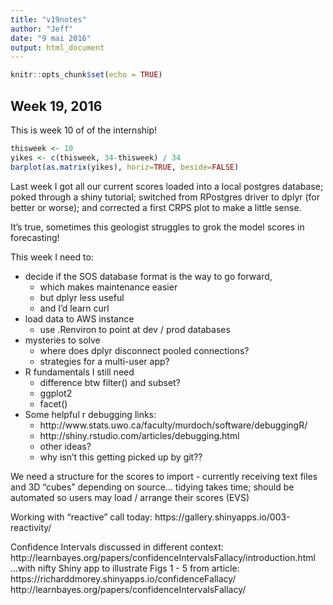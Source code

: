 ```yaml
---
title: "v19notes"
author: "Jeff"
date: "9 mai 2016"
output: html_document
---
```


```r
knitr::opts_chunk$set(echo = TRUE)
```


## Week 19, 2016
This is week 10 of   of the internship!

```r
thisweek <- 10
yikes <- c(thisweek, 34-thisweek) / 34
barplot(as.matrix(yikes), horiz=TRUE, beside=FALSE)


```

Last week I got all our current scores loaded into a local postgres database; poked through a shiny tutorial; switched from RPostgres driver to dplyr (for better or worse); and corrected a first CRPS plot to make a little sense.

It's true, sometimes this geologist struggles to grok the model scores in forecasting!

This week I need to:

* decide if the SOS database format is the way to go forward,
    + which makes maintenance easier
    + but dplyr less useful
    + and I'd learn curl
* load data to AWS instance
    + use .Renviron to point at dev / prod databases
* mysteries to solve
    + where does dplyr disconnect pooled connections?
    + strategies for a multi-user app?
* R fundamentals I still need
    + difference btw filter() and subset?
    + ggplot2
    + facet()
* Some helpful r debugging links:
    + http://www.stats.uwo.ca/faculty/murdoch/software/debuggingR/
    + http://shiny.rstudio.com/articles/debugging.html
    + other ideas?
    + why isn't this getting picked up by git??
    
    

We need a structure for the scores to import - currently receiving text files and 3D "cubes" depending on source... tidying takes time; should be automated so users may load / arrange their scores (EVS)

Working with "reactive" call today:
https://gallery.shinyapps.io/003-reactivity/

Confidence Intervals discussed in different context:
http://learnbayes.org/papers/confidenceIntervalsFallacy/introduction.html
...with nifty Shiny app to illustrate Figs 1 - 5 from article:
https://richarddmorey.shinyapps.io/confidenceFallacy/
http://learnbayes.org/papers/confidenceIntervalsFallacy/

